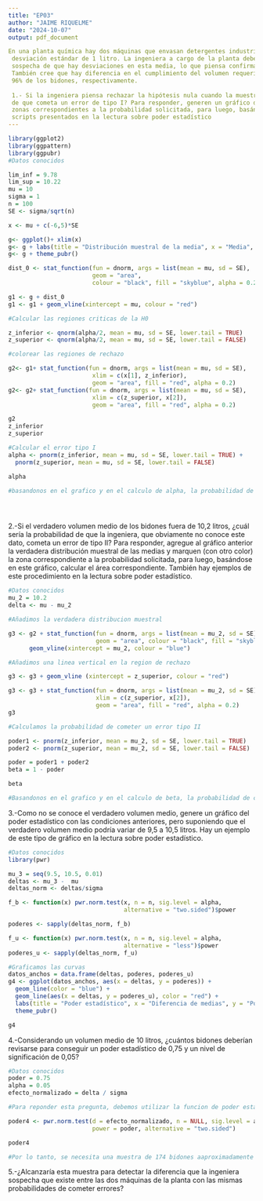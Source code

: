```yaml
---
title: "EP03"
author: "JAIME RIQUELME"
date: "2024-10-07"
output: pdf_document

En una planta química hay dos máquinas que envasan detergentes industriales en bidones con un volumen de producto que sigue una distribución normal con
 desviación estándar de 1 litro. La ingeniera a cargo de la planta debe asegurar que los bidones se están llenando con una media de 10 litros. Pero ella tiene la
 sospecha de que hay desviaciones en esta media, lo que piensa confirmar usando una muestra aleatoria de 100 envases (50 de cada una de las máquinas).
 También cree que hay diferencia en el cumplimiento del volumen requerido entre la máquina más antigua y la más moderna, que han de andar por el 90% y
 96% de los bidones, respectivamente.
 
 1.- Si la ingeniera piensa rechazar la hipótesis nula cuando la muestra presente una media menor a 9,78 litros o mayor a 10,22 litros, ¿cuál es la probabilidad
 de que cometa un error de tipo I? Para responder, generen un gráfico de la distribución muestral de las medias hipotetizada en donde se marquen las
 zonas correspondientes a la probabilidad solicitada, para luego, basándose en este gráfico, calcular el área correspondiente. Tome como ejemplo los
 scripts presentados en la lectura sobre poder estadístico
---
```

```r
library(ggplot2)
library(ggpattern)
library(ggpubr)
#Datos conocidos

lim_inf = 9.78
lim_sup = 10.22
mu = 10
sigma = 1
n = 100
SE <- sigma/sqrt(n)

x <- mu + c(-6,5)*SE

g<- ggplot()+ xlim(x)
g<- g + labs(title = "Distribución muestral de la media", x = "Media", y = "Densidad")
g<- g + theme_pubr()

dist_0 <- stat_function(fun = dnorm, args = list(mean = mu, sd = SE),
                        geom = "area",
                        colour = "black", fill = "skyblue", alpha = 0.2)

g1 <- g + dist_0
g1 <- g1 + geom_vline(xintercept = mu, colour = "red")

#Calcular las regiones criticas de la H0

z_inferior <- qnorm(alpha/2, mean = mu, sd = SE, lower.tail = TRUE)
z_superior <- qnorm(alpha/2, mean = mu, sd = SE, lower.tail = FALSE)

#colorear las regiones de rechazo

g2<- g1+ stat_function(fun = dnorm, args = list(mean = mu, sd = SE),
                        xlim = c(x[1], z_inferior),
                        geom = "area", fill = "red", alpha = 0.2)
g2<- g2+ stat_function(fun = dnorm, args = list(mean = mu, sd = SE),
                        xlim = c(z_superior, x[2]),
                        geom = "area", fill = "red", alpha = 0.2)

g2
z_inferior
z_superior

#Calcular el error tipo I
alpha <- pnorm(z_inferior, mean = mu, sd = SE, lower.tail = TRUE) +
  pnorm(z_superior, mean = mu, sd = SE, lower.tail = FALSE)

alpha

#basandonos en el grafico y en el calculo de alpha, la probabilidad de cometer un error tipo I es de 0.0278069.





```

2.-Si el verdadero volumen medio de los bidones fuera de 10,2 litros, ¿cuál sería la probabilidad de que la ingeniera, que obviamente no conoce este dato,
 cometa un error de tipo II? Para responder, agregue al gráfico anterior la verdadera distribución muestral de las medias y marquen (con otro color) la zona
 correspondiente a la probabilidad solicitada, para luego, basándose en este gráfico, calcular el área correspondiente. También hay ejemplos de este
 procedimiento en la lectura sobre poder estadístico.
 
```r
#Datos conocidos
mu_2 = 10.2
delta <- mu - mu_2

#Añadimos la verdadera distribucion muestral

g3 <- g2 + stat_function(fun = dnorm, args = list(mean = mu_2, sd = SE),
                         geom = "area", colour = "black", fill = "skyblue", alpha = 0.2) +
      geom_vline(xintercept = mu_2, colour = "blue")

#Añadimos una linea vertical en la region de rechazo

g3 <- g3 + geom_vline (xintercept = z_superior, colour = "red")

g3 <- g3 + stat_function(fun = dnorm, args = list(mean = mu_2, sd = SE),
                         xlim = c(z_superior, x[2]),
                         geom = "area", fill = "red", alpha = 0.2)
g3

#Calculamos la probabilidad de cometer un error tipo II

poder1 <- pnorm(z_inferior, mean = mu_2, sd = SE, lower.tail = TRUE)
poder2 <- pnorm(z_superior, mean = mu_2, sd = SE, lower.tail = FALSE)

poder = poder1 + poder2
beta = 1 - poder

beta

#Basandonos en el grafico y en el calculo de beta, la probabilidad de cometer un error tipo II es de 0.5792464
```

3.-Como no se conoce el verdadero volumen medio, genere un gráfico del poder estadístico con las condiciones anteriores, pero suponiendo que el
 verdadero volumen medio podría variar de 9,5 a 10,5 litros. Hay un ejemplo de este tipo de gráfico en la lectura sobre poder estadístico.
 
```r
#Datos conocidos
library(pwr)

mu_3 = seq(9.5, 10.5, 0.01)
deltas <- mu_3 -  mu
deltas_norm <- deltas/sigma

f_b <- function(x) pwr.norm.test(x, n = n, sig.level = alpha,
                                 alternative = "two.sided")$power

poderes <- sapply(deltas_norm, f_b)

f_u <- function(x) pwr.norm.test(x, n = n, sig.level = alpha,
                                 alternative = "less")$power
poderes_u <- sapply(deltas_norm, f_u)

#Graficamos las curvas
datos_anchos = data.frame(deltas, poderes, poderes_u)
g4 <- ggplot(datos_anchos, aes(x = deltas, y = poderes)) +
  geom_line(color = "blue") +
  geom_line(aes(x = deltas, y = poderes_u), color = "red") +
  labs(title = "Poder estadístico", x = "Diferencia de medias", y = "Poder") +
  theme_pubr()

g4
```
 
 4.-Considerando un volumen medio de 10 litros, ¿cuántos bidones deberían revisarse para conseguir un poder estadístico de 0,75 y un nivel de significación
 de 0,05?
 
```r
#Datos conocidos
poder = 0.75
alpha = 0.05
efecto_normalizado = delta / sigma

#Para reponder esta pregunta, debemos utilizar la funcion de poder estadistico, dejando en "NULL" el campo que queremos encontrar, en este caso, el tamaño de la muestra.

poder4 <- pwr.norm.test(d = efecto_normalizado, n = NULL, sig.level = alpha,
                        power = poder, alternative = "two.sided")

poder4

#Por lo tanto, se necesita una muestra de 174 bidones aaproximadamente para obtener una potencia estadistica de 0.75.
```
5.-¿Alcanzaría esta muestra para detectar la diferencia que la ingeniera sospecha que existe entre las dos máquinas de la planta con las mismas
 probabilidades de cometer errores?
 
```r

```
 

